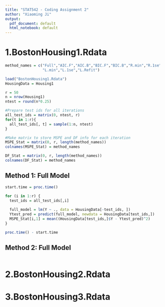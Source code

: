```yaml
---
title: "STAT542 - Coding Assignment 2"
author: "Xiaoming Ji"
output:
  pdf_document: default
  html_notebook: default
---
```


# 1.BostonHousing1.Rdata


```r
method_names = c("Full","AIC.F","AIC.B","BIC.F","BIC.B","R.min","R.1se",
                 "L.min","L.1se","L.Refit")

load("BostonHousing1.Rdata")
HousingData = Housing1

r = 50
n = nrow(Housing1)
ntest = round(n*0.25)

#Prepare test ids for all iterations
all_test_ids = matrix(0, ntest, r)
for(t in 1:r){
  all_test_ids[, t] = sample(1:n, ntest)
}

#Make matrix to store MSPE and DF info for each iteration
MSPE_Stat = matrix(0, r, length(method_names))
colnames(MSPE_Stat) = method_names

DF_Stat = matrix(0, r, length(method_names))
colnames(DF_Stat) = method_names
```

## Method 1: Full Model
```r
start.time = proc.time()

for (i in 1:r) {
  test_ids = all_test_ids[,i]
  
  full_model = lm(Y ~ ., data = HousingData[-test_ids, ])
  Ytest_pred = predict(full_model, newdata = HousingData[test_ids,])
  MSPE_Stat[i,1] = mean((HousingData[test_ids,]$Y - Ytest_pred)^2)
}

proc.time() - start.time
```
## Method 2: Full Model
```r

```


# 2.BostonHousing2.Rdata

# 3.BostonHousing3.Rdata
